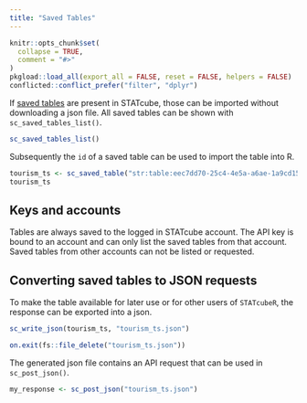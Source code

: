 ```yaml
---
title: "Saved Tables"
---
```


```r
knitr::opts_chunk$set(
  collapse = TRUE,
  comment = "#>"
)
pkgload::load_all(export_all = FALSE, reset = FALSE, helpers = FALSE) 
conflicted::conflict_prefer("filter", "dplyr")
```

If [saved tables] are present in STATcube, those can be imported without
downloading a json file. All saved tables can be shown with
`sc_saved_tables_list()`.

```r
sc_saved_tables_list()
```

Subsequently the `id` of a saved table can be used to import the table into R.

```r
tourism_ts <- sc_saved_table("str:table:eec7dd70-25c4-4e5a-a6ae-1a9cd15d3c4c")
tourism_ts
```

## Keys and accounts

Tables are always saved to the logged in STATcube account. The API
key is bound to an account and can only list the saved tables from that
account. Saved tables from other accounts can not be listed or requested.

## Converting saved tables to JSON requests

To make the table available for later use or for other users of `STATcubeR`,
the response can be exported into a json.

```r
sc_write_json(tourism_ts, "tourism_ts.json")
```

```r
on.exit(fs::file_delete("tourism_ts.json"))
```

The generated json file contains an API request that can be used in
`sc_post_json()`.

```r
my_response <- sc_post_json("tourism_ts.json")
```

[saved tables]: https://docs.wingarc.com.au/superstar/latest/superweb2/user-guide/save-and-reload-tables

